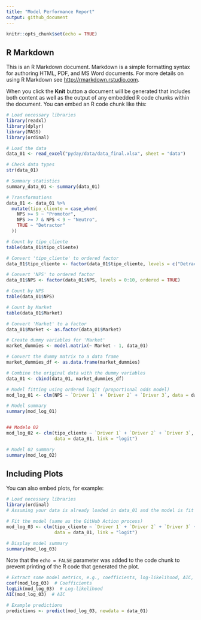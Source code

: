 ```yaml
---
title: "Model Performance Report"
output: github_document
---
```


```r
knitr::opts_chunk$set(echo = TRUE)
```

## R Markdown

This is an R Markdown document. Markdown is a simple formatting syntax for authoring HTML, PDF, and MS Word documents. For more details on using R Markdown see <http://rmarkdown.rstudio.com>.

When you click the **Knit** button a document will be generated that includes both content as well as the output of any embedded R code chunks within the document. You can embed an R code chunk like this:

```r
# Load necessary libraries
library(readxl)
library(dplyr)
library(MASS)
library(ordinal)

# Load the data
data_01 <- read_excel("pyday/data/data_final.xlsx", sheet = "data")

# Check data types
str(data_01)

# Summary statistics
summary_data_01 <- summary(data_01)

# Transformations
data_01 <- data_01 %>%
  mutate(tipo_cliente = case_when(
    NPS >= 9 ~ "Promotor",
    NPS >= 7 & NPS < 9 ~ "Neutro",
    TRUE ~ "Detractor"
  ))

# Count by tipo_cliente
table(data_01$tipo_cliente)

# Convert 'tipo_cliente' to ordered factor
data_01$tipo_cliente <- factor(data_01$tipo_cliente, levels = c("Detractor", "Neutro", "Promotor"), ordered = TRUE)

# Convert 'NPS' to ordered factor
data_01$NPS <- factor(data_01$NPS, levels = 0:10, ordered = TRUE)

# Count by NPS
table(data_01$NPS)

# Count by Market
table(data_01$Market)

# Convert 'Market' to a factor
data_01$Market <- as.factor(data_01$Market)

# Create dummy variables for 'Market'
market_dummies <- model.matrix(~ Market - 1, data_01)

# Convert the dummy matrix to a data frame
market_dummies_df <- as.data.frame(market_dummies)

# Combine the original data with the dummy variables
data_01 <- cbind(data_01, market_dummies_df)

# Model fitting using ordered logit (proportional odds model)
mod_log_01 <- clm(NPS ~ `Driver 1` + `Driver 2` + `Driver 3`, data = data_01, link = "logit")

# Model summary
summary(mod_log_01)


## Modelo 02
mod_log_02 <- clm(tipo_cliente ~ `Driver 1` + `Driver 2` + `Driver 3`, 
                  data = data_01, link = "logit")

# Model 02 summary
summary(mod_log_02)
```

## Including Plots

You can also embed plots, for example:

```r
# Load necessary libraries
library(ordinal)
# Assuming your data is already loaded in data_01 and the model is fit

# Fit the model (same as the GitHub Action process)
mod_log_03 <- clm(tipo_cliente ~ `Driver 1` + `Driver 2` + `Driver 3` + Edad + MarketMEX, 
                  data = data_01, link = "logit")

# Display model summary
summary(mod_log_03)

```

Note that the `echo = FALSE` parameter was added to the code chunk to prevent printing of the R code that generated the plot.

```r
# Extract some model metrics, e.g., coefficients, log-likelihood, AIC, etc.
coef(mod_log_03)  # Coefficients
logLik(mod_log_03)  # Log-likelihood
AIC(mod_log_03)  # AIC

```


```r
# Example predictions
predictions <- predict(mod_log_03, newdata = data_01)

```


